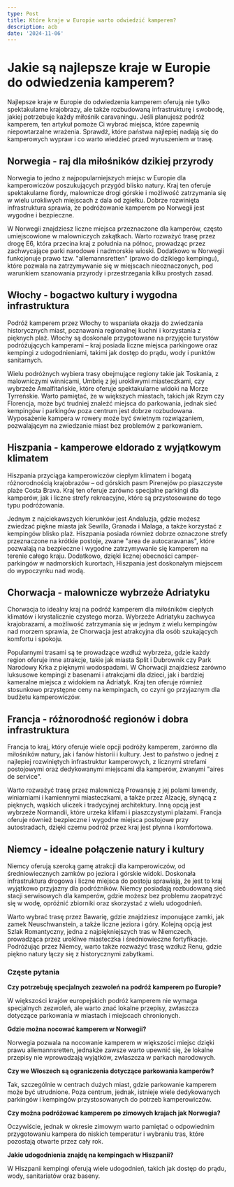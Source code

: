 ```yaml
---
type: Post
title: Które kraje w Europie warto odwiedzić kamperem?
description: acb
date: '2024-11-06'
---
```

# **Jakie są najlepsze kraje w Europie do odwiedzenia kamperem?**

Najlepsze kraje w Europie do odwiedzenia kamperem oferują nie tylko spektakularne krajobrazy, ale także rozbudowaną infrastrukturę i swobodę, jakiej potrzebuje każdy miłośnik caravaningu. Jeśli planujesz podróż kamperem, ten artykuł pomoże Ci wybrać miejsca, które zapewnią niepowtarzalne wrażenia. Sprawdź, które państwa najlepiej nadają się do kamperowych wypraw i co warto wiedzieć przed wyruszeniem w trasę.

## Norwegia - raj dla miłośników dzikiej przyrody

Norwegia to jedno z najpopularniejszych miejsc w Europie dla kamperowiczów poszukujących przygód blisko natury. Kraj ten oferuje spektakularne fiordy, malownicze drogi górskie i możliwość zatrzymania się w wielu urokliwych miejscach z dala od zgiełku. Dobrze rozwinięta infrastruktura sprawia, że podróżowanie kamperem po Norwegii jest wygodne i bezpieczne.

W Norwegii znajdziesz liczne miejsca przeznaczone dla kamperów, często umiejscowione w malowniczych zakątkach. Warto rozważyć trasę przez drogę E6, która przecina kraj z południa na północ, prowadząc przez zachwycające parki narodowe i nadmorskie wioski. Dodatkowo w Norwegii funkcjonuje prawo tzw. "allemannsretten" (prawo do dzikiego kempingu), które pozwala na zatrzymywanie się w miejscach nieoznaczonych, pod warunkiem szanowania przyrody i przestrzegania kilku prostych zasad.

## Włochy - bogactwo kultury i wygodna infrastruktura

Podróż kamperem przez Włochy to wspaniała okazja do zwiedzania historycznych miast, poznawania regionalnej kuchni i korzystania z pięknych plaż. Włochy są doskonale przygotowane na przyjęcie turystów podróżujących kamperami – kraj posiada liczne miejsca parkingowe oraz kempingi z udogodnieniami, takimi jak dostęp do prądu, wody i punktów sanitarnych.

Wielu podróżnych wybiera trasy obejmujące regiony takie jak Toskania, z malowniczymi winnicami, Umbrię z jej urokliwymi miasteczkami, czy wybrzeże Amalfitańskie, które oferuje spektakularne widoki na Morze Tyrreńskie. Warto pamiętać, że w większych miastach, takich jak Rzym czy Florencja, może być trudniej znaleźć miejsca do parkowania, jednak sieć kempingów i parkingów poza centrum jest dobrze rozbudowana. Wyposażenie kampera w rowery może być świetnym rozwiązaniem, pozwalającym na zwiedzanie miast bez problemów z parkowaniem.

## Hiszpania - kamperowe eldorado z wyjątkowym klimatem

Hiszpania przyciąga kamperowiczów ciepłym klimatem i bogatą różnorodnością krajobrazów – od górskich pasm Pirenejów po piaszczyste plaże Costa Brava. Kraj ten oferuje zarówno specjalne parkingi dla kamperów, jak i liczne strefy rekreacyjne, które są przystosowane do tego typu podróżowania.

Jednym z najciekawszych kierunków jest Andaluzja, gdzie możesz zwiedzać piękne miasta jak Sewilla, Granada i Malaga, a także korzystać z kempingów blisko plaż. Hiszpania posiada również dobrze oznaczone strefy przeznaczone na krótkie postoje, zwane "area de autocaravanas", które pozwalają na bezpieczne i wygodne zatrzymywanie się kamperem na terenie całego kraju. Dodatkowo, dzięki licznej obecności camper-parkingów w nadmorskich kurortach, Hiszpania jest doskonałym miejscem do wypoczynku nad wodą.

## Chorwacja - malownicze wybrzeże Adriatyku

Chorwacja to idealny kraj na podróż kamperem dla miłośników ciepłych klimatów i krystalicznie czystego morza. Wybrzeże Adriatyku zachwyca krajobrazami, a możliwość zatrzymania się w jednym z wielu kempingów nad morzem sprawia, że Chorwacja jest atrakcyjna dla osób szukających komfortu i spokoju.

Popularnymi trasami są te prowadzące wzdłuż wybrzeża, gdzie każdy region oferuje inne atrakcje, takie jak miasta Split i Dubrownik czy Park Narodowy Krka z pięknymi wodospadami. W Chorwacji znajdziesz zarówno luksusowe kempingi z basenami i atrakcjami dla dzieci, jak i bardziej kameralne miejsca z widokiem na Adriatyk. Kraj ten oferuje również stosunkowo przystępne ceny na kempingach, co czyni go przyjaznym dla budżetu kamperowiczów.

## Francja - różnorodność regionów i dobra infrastruktura

Francja to kraj, który oferuje wiele opcji podróży kamperem, zarówno dla miłośników natury, jak i fanów historii i kultury. Jest to państwo o jednej z najlepiej rozwiniętych infrastruktur kamperowych, z licznymi strefami postojowymi oraz dedykowanymi miejscami dla kamperów, zwanymi "aires de service".

Warto rozważyć trasę przez malowniczą Prowansję z jej polami lawendy, winiarniami i kamiennymi miasteczkami, a także przez Alzację, słynącą z pięknych, wąskich uliczek i tradycyjnej architektury. Inną opcją jest wybrzeże Normandii, które urzeka klifami i piaszczystymi plażami. Francja oferuje również bezpieczne i wygodne miejsca postojowe przy autostradach, dzięki czemu podróż przez kraj jest płynna i komfortowa.

## Niemcy - idealne połączenie natury i kultury

Niemcy oferują szeroką gamę atrakcji dla kamperowiczów, od średniowiecznych zamków po jeziora i górskie widoki. Doskonała infrastruktura drogowa i liczne miejsca do postoju sprawiają, że jest to kraj wyjątkowo przyjazny dla podróżników. Niemcy posiadają rozbudowaną sieć stacji serwisowych dla kamperów, gdzie możesz bez problemu zaopatrzyć się w wodę, opróżnić zbiorniki oraz skorzystać z wielu udogodnień.

Warto wybrać trasę przez Bawarię, gdzie znajdziesz imponujące zamki, jak zamek Neuschwanstein, a także liczne jeziora i góry. Kolejną opcją jest Szlak Romantyczny, jedna z najpiękniejszych tras w Niemczech, prowadząca przez urokliwe miasteczka i średniowieczne fortyfikacje. Podróżując przez Niemcy, warto także rozważyć trasę wzdłuż Renu, gdzie piękno natury łączy się z historycznymi zabytkami.

### Częste pytania

**Czy potrzebuję specjalnych zezwoleń na podróż kamperem po Europie?**

W większości krajów europejskich podróż kamperem nie wymaga specjalnych zezwoleń, ale warto znać lokalne przepisy, zwłaszcza dotyczące parkowania w miastach i miejscach chronionych.

**Gdzie można nocować kamperem w Norwegii?**

Norwegia pozwala na nocowanie kamperem w większości miejsc dzięki prawu allemannsretten, jednakże zawsze warto upewnić się, że lokalne przepisy nie wprowadzają wyjątków, zwłaszcza w parkach narodowych.

**Czy we Włoszech są ograniczenia dotyczące parkowania kamperów?**

Tak, szczególnie w centrach dużych miast, gdzie parkowanie kamperem może być utrudnione. Poza centrum, jednak, istnieje wiele dedykowanych parkingów i kempingów przystosowanych do potrzeb kamperowiczów.

**Czy można podróżować kamperem po zimowych krajach jak Norwegia?**

Oczywiście, jednak w okresie zimowym warto pamiętać o odpowiednim przygotowaniu kampera do niskich temperatur i wybraniu tras, które pozostają otwarte przez cały rok.

**Jakie udogodnienia znajdę na kempingach w Hiszpanii?**

W Hiszpanii kempingi oferują wiele udogodnień, takich jak dostęp do prądu, wody, sanitariatów oraz baseny.
